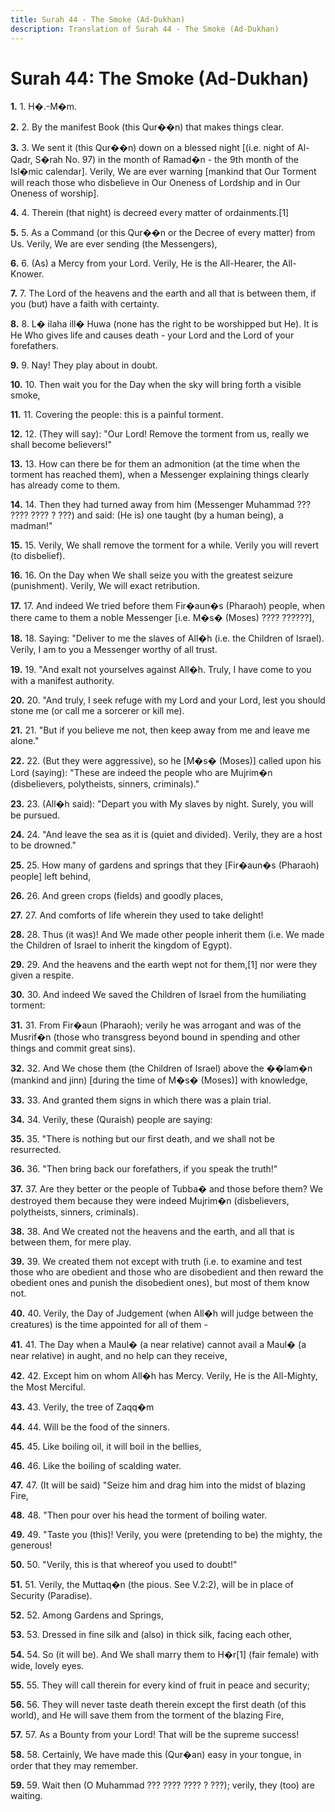 ```yaml
---
title: Surah 44 - The Smoke (Ad-Dukhan)
description: Translation of Surah 44 - The Smoke (Ad-Dukhan)
---
```


# Surah 44: The Smoke (Ad-Dukhan)

**1.** 1. H�.-M�m.

**2.** 2. By the manifest Book (this Qur��n) that makes things clear.

**3.** 3. We sent it (this Qur��n) down on a blessed night [(i.e. night of Al-Qadr, S�rah No. 97) in the month of Ramad�n - the 9th month of the Isl�mic calendar]. Verily, We are ever warning [mankind that Our Torment will reach those who disbelieve in Our Oneness of Lordship and in Our Oneness of worship].

**4.** 4. Therein (that night) is decreed every matter of ordainments.[1]

**5.** 5. As a Command (or this Qur��n or the Decree of every matter) from Us. Verily, We are ever sending (the Messengers),

**6.** 6. (As) a Mercy from your Lord. Verily, He is the All-Hearer, the All-Knower.

**7.** 7. The Lord of the heavens and the earth and all that is between them, if you (but) have a faith with certainty.

**8.** 8. L� ilaha ill� Huwa (none has the right to be worshipped but He). It is He Who gives life and causes death - your Lord and the Lord of your forefathers.

**9.** 9. Nay! They play about in doubt.

**10.** 10. Then wait you for the Day when the sky will bring forth a visible smoke,

**11.** 11. Covering the people: this is a painful torment.

**12.** 12. (They will say): "Our Lord! Remove the torment from us, really we shall become believers!"

**13.** 13. How can there be for them an admonition (at the time when the torment has reached them), when a Messenger explaining things clearly has already come to them.

**14.** 14. Then they had turned away from him (Messenger Muhammad ??? ???? ???? ? ???) and said: (He is) one taught (by a human being), a madman!"

**15.** 15. Verily, We shall remove the torment for a while. Verily you will revert (to disbelief).

**16.** 16. On the Day when We shall seize you with the greatest seizure (punishment). Verily, We will exact retribution.

**17.** 17. And indeed We tried before them Fir�aun�s (Pharaoh) people, when there came to them a noble Messenger [i.e. M�s� (Moses) ???? ??????],

**18.** 18. Saying: "Deliver to me the slaves of All�h (i.e. the Children of Israel). Verily, I am to you a Messenger worthy of all trust.

**19.** 19. "And exalt not yourselves against All�h. Truly, I have come to you with a manifest authority.

**20.** 20. "And truly, I seek refuge with my Lord and your Lord, lest you should stone me (or call me a sorcerer or kill me).

**21.** 21. "But if you believe me not, then keep away from me and leave me alone."

**22.** 22. (But they were aggressive), so he [M�s� (Moses)] called upon his Lord (saying): "These are indeed the people who are Mujrim�n (disbelievers, polytheists, sinners, criminals)."

**23.** 23. (All�h said): "Depart you with My slaves by night. Surely, you will be pursued.

**24.** 24. "And leave the sea as it is (quiet and divided). Verily, they are a host to be drowned."

**25.** 25. How many of gardens and springs that they [Fir�aun�s (Pharaoh) people] left behind,

**26.** 26. And green crops (fields) and goodly places,

**27.** 27. And comforts of life wherein they used to take delight!

**28.** 28. Thus (it was)! And We made other people inherit them (i.e. We made the Children of Israel to inherit the kingdom of Egypt).

**29.** 29. And the heavens and the earth wept not for them,[1] nor were they given a respite.

**30.** 30. And indeed We saved the Children of Israel from the humiliating torment:

**31.** 31. From Fir�aun (Pharaoh); verily he was arrogant and was of the Musrif�n (those who transgress beyond bound in spending and other things and commit great sins).

**32.** 32. And We chose them (the Children of Israel) above the ��lam�n (mankind and jinn) [during the time of M�s� (Moses)] with knowledge,

**33.** 33. And granted them signs in which there was a plain trial.

**34.** 34. Verily, these (Quraish) people are saying:

**35.** 35. "There is nothing but our first death, and we shall not be resurrected.

**36.** 36. "Then bring back our forefathers, if you speak the truth!"

**37.** 37. Are they better or the people of Tubba� and those before them? We destroyed them because they were indeed Mujrim�n (disbelievers, polytheists, sinners, criminals).

**38.** 38. And We created not the heavens and the earth, and all that is between them, for mere play.

**39.** 39. We created them not except with truth (i.e. to examine and test those who are obedient and those who are disobedient and then reward the obedient ones and punish the disobedient ones), but most of them know not.

**40.** 40. Verily, the Day of Judgement (when All�h will judge between the creatures) is the time appointed for all of them -

**41.** 41. The Day when a Maul� (a near relative) cannot avail a Maul� (a near relative) in aught, and no help can they receive,

**42.** 42. Except him on whom All�h has Mercy. Verily, He is the All-Mighty, the Most Merciful.

**43.** 43. Verily, the tree of Zaqq�m

**44.** 44. Will be the food of the sinners.

**45.** 45. Like boiling oil, it will boil in the bellies,

**46.** 46. Like the boiling of scalding water.

**47.** 47. (It will be said) "Seize him and drag him into the midst of blazing Fire,

**48.** 48. "Then pour over his head the torment of boiling water.

**49.** 49. "Taste you (this)! Verily, you were (pretending to be) the mighty, the generous!

**50.** 50. "Verily, this is that whereof you used to doubt!"

**51.** 51. Verily, the Muttaq�n (the pious. See V.2:2), will be in place of Security (Paradise).

**52.** 52. Among Gardens and Springs,

**53.** 53. Dressed in fine silk and (also) in thick silk, facing each other,

**54.** 54. So (it will be). And We shall marry them to H�r[1] (fair female) with wide, lovely eyes.

**55.** 55. They will call therein for every kind of fruit in peace and security;

**56.** 56. They will never taste death therein except the first death (of this world), and He will save them from the torment of the blazing Fire,

**57.** 57. As a Bounty from your Lord! That will be the supreme success!

**58.** 58. Certainly, We have made this (Qur�an) easy in your tongue, in order that they may remember.

**59.** 59. Wait then (O Muhammad ??? ???? ???? ? ???); verily, they (too) are waiting.


